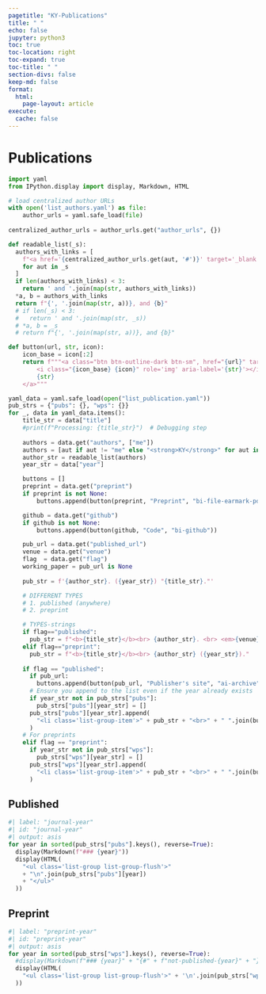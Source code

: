 ```yaml
---
pagetitle: "KY-Publications"
title: " "
echo: false
jupyter: python3
toc: true
toc-location: right
toc-expand: true
toc-title: " "
section-divs: false
keep-md: false
format:
  html:
    page-layout: article
execute:
  cache: false
---
```


<!-- # flags -->
<!-- - 'published' : Publication -->
<!-- - 'preprint'  : Preprint -->

<!-- :::{.column-page-left} -->
# Publications 

```python
import yaml
from IPython.display import display, Markdown, HTML

# load centralized author URLs
with open('list_authors.yaml') as file:
    author_urls = yaml.safe_load(file)
    
centralized_author_urls = author_urls.get("author_urls", {})

def readable_list(_s):
  authors_with_links = [
    f"<a href='{centralized_author_urls.get(aut, '#')}' target='_blank'>{aut}</a>" if aut in centralized_author_urls else aut 
    for aut in _s
  ]
  if len(authors_with_links) < 3:
    return ' and '.join(map(str, authors_with_links))
  *a, b = authors_with_links
  return f"{', '.join(map(str, a))}, and {b}"
  # if len(_s) < 3:
  #   return ' and '.join(map(str, _s))
  # *a, b = _s
  # return f"{', '.join(map(str, a))}, and {b}"

def button(url, str, icon):
    icon_base = icon[:2]
    return f"""<a class="btn btn-outline-dark btn-sm", href="{url}" target="_blank" rel="noopener noreferrer">
        <i class="{icon_base} {icon}" role='img' aria-label='{str}'></i>
        {str}
    </a>"""

yaml_data = yaml.safe_load(open("list_publication.yaml"))
pub_strs = {"pubs": {}, "wps": {}}
for _, data in yaml_data.items():
    title_str = data["title"]
    #print(f"Processing: {title_str}")  # Debugging step
    
    authors = data.get("authors", ["me"])
    authors = [aut if aut != "me" else "<strong>KY</strong>" for aut in authors]
    author_str = readable_list(authors)
    year_str = data["year"]

    buttons = []
    preprint = data.get("preprint")
    if preprint is not None:
        buttons.append(button(preprint, "Preprint", "bi-file-earmark-pdf"))

    github = data.get("github")
    if github is not None:
        buttons.append(button(github, "Code", "bi-github"))

    pub_url = data.get("published_url")
    venue = data.get("venue")
    flag  = data.get("flag")
    working_paper = pub_url is None
    
    pub_str = f'{author_str}. ({year_str}) "{title_str}."'

    # DIFFERENT TYPES
    # 1. published (anywhere)
    # 2. preprint  

    # TYPES-strings
    if flag=="published":
      pub_str = f"<b>{title_str}</b><br> {author_str}. <br> <em>{venue}</em>."
    elif flag=="preprint":
      pub_str = f"<b>{title_str}</b><br> {author_str} ({year_str})."
    
    if flag == "published":
      if pub_url:
        buttons.append(button(pub_url, "Publisher's site", "ai-archive"))
      # Ensure you append to the list even if the year already exists
      if year_str not in pub_strs["pubs"]:
        pub_strs["pubs"][year_str] = []
      pub_strs["pubs"][year_str].append(
        "<li class='list-group-item'>" + pub_str + "<br>" + " ".join(buttons) + "</li>"
      )
    # For preprints
    elif flag == "preprint":
      if year_str not in pub_strs["wps"]:
        pub_strs["wps"][year_str] = []
      pub_strs["wps"][year_str].append(
        "<li class='list-group-item'>" + pub_str + "<br>" + " ".join(buttons) + "</li>"
      )
```

<!--
## Published 
-->

## Published

```python
#| label: "journal-year"
#| id: "journal-year"
#| output: asis
for year in sorted(pub_strs["pubs"].keys(), reverse=True):
  display(Markdown(f"### {year}"))
  display(HTML(
    "<ul class='list-group list-group-flush'>"
    + "\n".join(pub_strs["pubs"][year])
    + "</ul>"
  ))
```

## Preprint

```python
#| label: "preprint-year"
#| id: "preprint-year"
#| output: asis
for year in sorted(pub_strs["wps"].keys(), reverse=True):
  #display(Markdown(f"### {year}" + "{#" + f"not-published-{year}" + "}"))
  display(HTML(
    "<ul class='list-group list-group-flush'>" + '\n'.join(pub_strs["wps"][year]) + "</ul>"
  ))
```





<!-- ::: -->